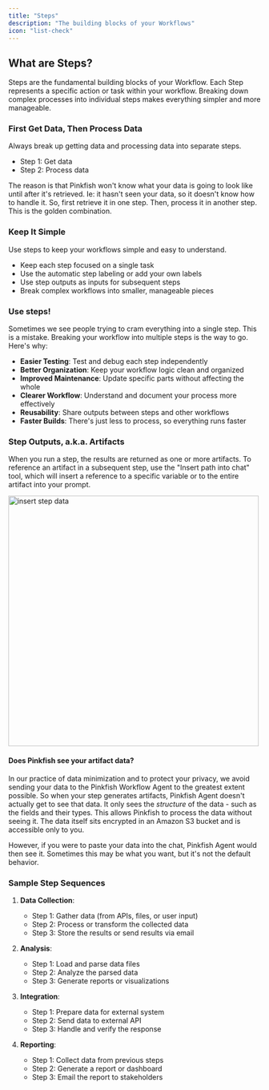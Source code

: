 ```yaml
---
title: "Steps"
description: "The building blocks of your Workflows"
icon: "list-check"
---
```


## What are Steps?

Steps are the fundamental building blocks of your Workflow. Each Step represents a specific action or task within your workflow. Breaking down complex processes into individual steps makes everything simpler and more manageable.

### First Get Data, Then Process Data

Always break up getting data and processing data into separate steps.

- Step 1: Get data
- Step 2: Process data

The reason is that Pinkfish won't know what your data is going to look like until after it's retrieved. Ie: it hasn't seen your data, so it doesn't know how to handle it. So, first retrieve it in one step. Then, process it in another step. This is the golden combination.

### Keep It Simple

Use steps to keep your workflows simple and easy to understand.

- Keep each step focused on a single task
- Use the automatic step labeling or add your own labels
- Use step outputs as inputs for subsequent steps
- Break complex workflows into smaller, manageable pieces

### Use steps!

Sometimes we see people trying to cram everything into a single step. This is a mistake. Breaking your workflow into multiple steps is the way to go. Here's why:

- **Easier Testing**: Test and debug each step independently
- **Better Organization**: Keep your workflow logic clean and organized
- **Improved Maintenance**: Update specific parts without affecting the whole
- **Clearer Workflow**: Understand and document your process more effectively
- **Reusability**: Share outputs between steps and other workflows
- **Faster Builds**: There's just less to process, so everything runs faster

### Step Outputs, a.k.a. Artifacts

When you run a step, the results are returned as one or more artifacts. To reference an artifact in a subsequent step, use the "Insert path into chat" tool, which will insert a reference to a specific variable or to the entire artifact into your prompt.

<img src="/images/artifacts.png" alt="insert step data" width="500" />

#### Does Pinkfish see your artifact data?

In our practice of data minimization and to protect your privacy, we avoid sending your data to the Pinkfish Workflow Agent to the greatest extent possible. So when your step generates artifacts, Pinkfish Agent doesn't actually get to see that data. It only sees the _structure_ of the data - such as the fields and their types. This allows Pinkfish to process the data without seeing it. The data itself sits encrypted in an Amazon S3 bucket and is accessible only to you.

However, if you were to paste your data into the chat, Pinkfish Agent would then see it. Sometimes this may be what you want, but it's not the default behavior.

### Sample Step Sequences

1. **Data Collection**:

   - Step 1: Gather data (from APIs, files, or user input)
   - Step 2: Process or transform the collected data
   - Step 3: Store the results or send results via email

2. **Analysis**:

   - Step 1: Load and parse data files
   - Step 2: Analyze the parsed data
   - Step 3: Generate reports or visualizations

3. **Integration**:

   - Step 1: Prepare data for external system
   - Step 2: Send data to external API
   - Step 3: Handle and verify the response

4. **Reporting**:
   - Step 1: Collect data from previous steps
   - Step 2: Generate a report or dashboard
   - Step 3: Email the report to stakeholders
